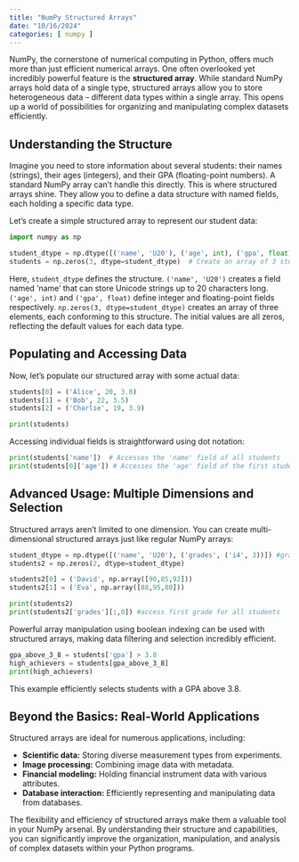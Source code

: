 ```yaml
---
title: "NumPy Structured Arrays"
date: "10/16/2024"
categories: [ numpy ]
---
```



NumPy, the cornerstone of numerical computing in Python, offers much more than just efficient numerical arrays.  One often overlooked yet incredibly powerful feature is the **structured array**. While standard NumPy arrays hold data of a single type, structured arrays allow you to store heterogeneous data – different data types within a single array. This opens up a world of possibilities for organizing and manipulating complex datasets efficiently.

##  Understanding the Structure

Imagine you need to store information about several students: their names (strings), their ages (integers), and their GPA (floating-point numbers). A standard NumPy array can't handle this directly.  This is where structured arrays shine. They allow you to define a data structure with named fields, each holding a specific data type.

Let's create a simple structured array to represent our student data:

```python
import numpy as np

student_dtype = np.dtype([('name', 'U20'), ('age', int), ('gpa', float)])
students = np.zeros(3, dtype=student_dtype)  # Create an array of 3 students
```

Here, `student_dtype` defines the structure.  `('name', 'U20')` creates a field named 'name' that can store Unicode strings up to 20 characters long.  `('age', int)` and `('gpa', float)` define integer and floating-point fields respectively.  `np.zeros(3, dtype=student_dtype)` creates an array of three elements, each conforming to this structure.  The initial values are all zeros, reflecting the default values for each data type.


## Populating and Accessing Data

Now, let's populate our structured array with some actual data:

```python
students[0] = ('Alice', 20, 3.8)
students[1] = ('Bob', 22, 3.5)
students[2] = ('Charlie', 19, 3.9)

print(students)
```

Accessing individual fields is straightforward using dot notation:

```python
print(students['name'])  # Accesses the 'name' field of all students
print(students[0]['age']) # Accesses the 'age' field of the first student
```

##  Advanced Usage:  Multiple Dimensions and Selection


Structured arrays aren't limited to one dimension. You can create multi-dimensional structured arrays just like regular NumPy arrays:

```python
student_dtype = np.dtype([('name', 'U20'), ('grades', ('i4', 3))]) #grades is an array of 3 integers
students2 = np.zeros(2, dtype=student_dtype)

students2[0] = ('David', np.array([90,85,92]))
students2[1] = ('Eva', np.array([88,95,80]))

print(students2)
print(students2['grades'][:,0]) #access first grade for all students
```

Powerful array manipulation using boolean indexing can be used with structured arrays, making data filtering and selection incredibly efficient.

```python
gpa_above_3_8 = students['gpa'] > 3.8
high_achievers = students[gpa_above_3_8]
print(high_achievers)
```

This example efficiently selects students with a GPA above 3.8.


##  Beyond the Basics:  Real-World Applications


Structured arrays are ideal for numerous applications, including:

* **Scientific data:** Storing diverse measurement types from experiments.
* **Image processing:** Combining image data with metadata.
* **Financial modeling:** Holding financial instrument data with various attributes.
* **Database interaction:** Efficiently representing and manipulating data from databases.

The flexibility and efficiency of structured arrays make them a valuable tool in your NumPy arsenal.  By understanding their structure and capabilities, you can significantly improve the organization, manipulation, and analysis of complex datasets within your Python programs.


